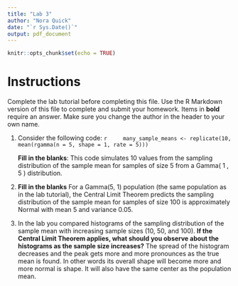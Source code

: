 ```yaml
---
title: "Lab 3"
author: "Nora Quick"
date: "`r Sys.Date()`"
output: pdf_document
---
```


```r
knitr::opts_chunk$set(echo = TRUE)
```

# Instructions

Complete the lab tutorial before completing this file.  Use the R Markdown version of this file to complete and submit your homework.  Items in **bold** require an answer. Make sure you change the author in the header to your own name. 


1. Consider the following code:
    ```r
    many_sample_means <- replicate(10, 
      mean(rgamma(n = 5, shape = 1, rate = 5)))
    ```
    
    **Fill in the blanks**: This code simulates 10 values from the sampling distribution 
of the sample mean for samples of size 5 from a Gamma( 1 , 5 ) distribution.

2. **Fill in the blanks** For a Gamma(5, 1) population (the same population as in the lab tutorial), the Central Limit Theorem predicts the sampling distribution of the sample mean for samples of size 100 is approximately Normal with mean 5 and variance 0.05.
  
3. In the lab you compared histograms of the sampling distribution of the sample mean with increasing sample sizes (10, 50, and 100).  **If the Central Limit Theorem applies, 
what should you observe about the histograms as the sample size increases?**
The spread of the histogram decreases and the peak gets more and more pronounces as the true mean is found. In other words its overall shape will become more and more normal is shape. It will also have the same center as the population mean. 